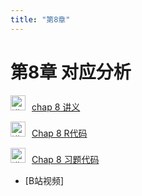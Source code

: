 ```yaml
---
title: "第8章"
---
```


# 第8章 对应分析

<img src="img/teacher.png" alt="讲义" style="width: 24px; height: 24px;margin-right: 10px">[chap 8 讲义](https://lizongzhang.github.io/mvs/chap8.html)

<img src="img/link.png" alt="讲义" style="width: 24px; height: 24px;margin-right: 10px">[Chap 8 R代码](https://lizongzhang.github.io/mvs/8CA.html)
    
<img src="img/link.png" alt="讲义" style="width: 24px; height: 24px;margin-right: 10px">[Chap 8 习题代码](https://lizongzhang.github.io/mvs/8CAex.html)
        
  -   [B站视频]<To be update>
  
